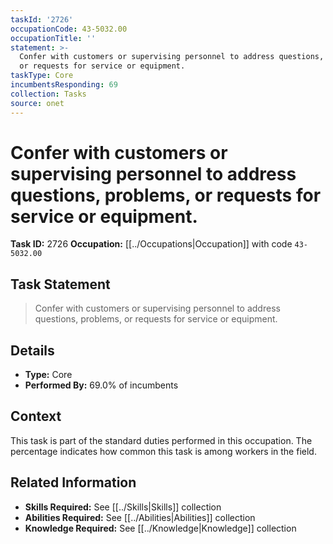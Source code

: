 ```yaml
---
taskId: '2726'
occupationCode: 43-5032.00
occupationTitle: ''
statement: >-
  Confer with customers or supervising personnel to address questions, problems,
  or requests for service or equipment.
taskType: Core
incumbentsResponding: 69
collection: Tasks
source: onet
---
```

# Confer with customers or supervising personnel to address questions, problems, or requests for service or equipment.

**Task ID:** 2726
**Occupation:** [[../Occupations|Occupation]] with code `43-5032.00`

## Task Statement

> Confer with customers or supervising personnel to address questions, problems, or requests for service or equipment.

## Details

- **Type:** Core
- **Performed By:** 69.0% of incumbents

## Context

This task is part of the standard duties performed in this occupation. The percentage indicates how common this task is among workers in the field.

## Related Information

- **Skills Required:** See [[../Skills|Skills]] collection
- **Abilities Required:** See [[../Abilities|Abilities]] collection
- **Knowledge Required:** See [[../Knowledge|Knowledge]] collection

